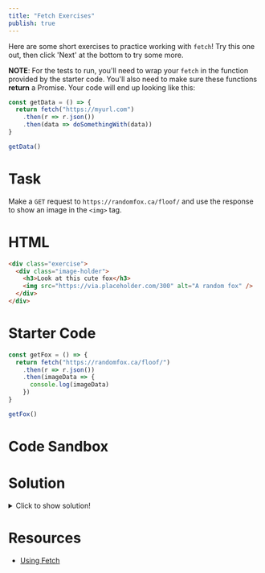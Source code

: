 ```yaml
---
title: "Fetch Exercises"
publish: true
---
```


Here are some short exercises to practice working with `fetch`! Try this one out, then click 'Next' at the bottom to try some more.

**NOTE**: For the tests to run, you'll need to wrap your `fetch` in the function provided by the starter code. You'll also need to make sure these functions **return** a Promise. Your code will end up looking like this:

```javascript
const getData = () => {
  return fetch("https://myurl.com")
    .then(r => r.json())
    .then(data => doSomethingWith(data))
}

getData()
```

# Task

Make a `GET` request to `https://randomfox.ca/floof/` and use the response to show an image in the `<img>` tag.

# HTML

```html
<div class="exercise">
  <div class="image-holder">
    <h3>Look at this cute fox</h3>
    <img src="https://via.placeholder.com/300" alt="A random fox" />
  </div>
</div>
```

# Starter Code

```javascript
const getFox = () => {
  return fetch("https://randomfox.ca/floof/")
    .then(r => r.json())
    .then(imageData => {
      console.log(imageData)
    })
}

getFox()
```

# Code Sandbox
<Sandbox src="/exercises/fetch-00" />

# Solution

<details>
  <summary>Click to show solution!</summary>

```javascript
const getFox = () => {
  return fetch("https://randomfox.ca/floof/")
    .then(r => r.json())
    .then(imageData => {
      renderImage(imageData)
    })
}

const renderImage = imageData => {
  const img = document.querySelector("img")
  img.src = imageData.image
}

getFox()
```

</details>

# Resources

- [Using Fetch](https://developer.mozilla.org/en-US/docs/Web/API/Fetch_API/Using_Fetch)
